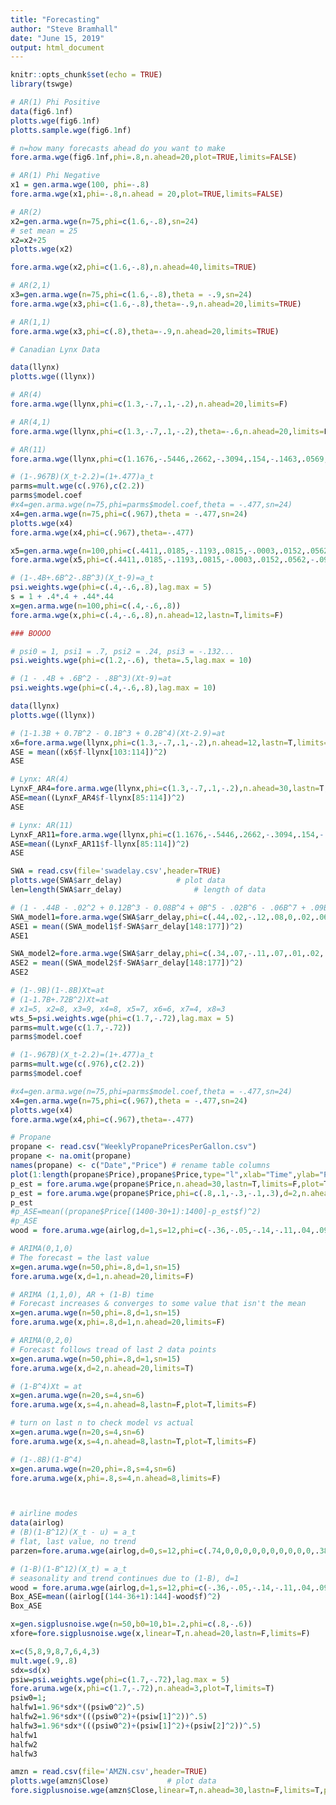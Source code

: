```yaml
---
title: "Forecasting"
author: "Steve Bramhall"
date: "June 15, 2019"
output: html_document
---
```


```r
knitr::opts_chunk$set(echo = TRUE)
library(tswge)
```

```r
# AR(1) Phi Positive
data(fig6.1nf)
plotts.wge(fig6.1nf)
plotts.sample.wge(fig6.1nf)

# n=how many forecasts ahead do you want to make
fore.arma.wge(fig6.1nf,phi=.8,n.ahead=20,plot=TRUE,limits=FALSE)

# AR(1) Phi Negative
x1 = gen.arma.wge(100, phi=-.8)
fore.arma.wge(x1,phi=-.8,n.ahead = 20,plot=TRUE,limits=FALSE)

# AR(2)
x2=gen.arma.wge(n=75,phi=c(1.6,-.8),sn=24)
# set mean = 25
x2=x2+25
plotts.wge(x2)

fore.arma.wge(x2,phi=c(1.6,-.8),n.ahead=40,limits=TRUE)

# AR(2,1)
x3=gen.arma.wge(n=75,phi=c(1.6,-.8),theta = -.9,sn=24)
fore.arma.wge(x3,phi=c(1.6,-.8),theta=-.9,n.ahead=20,limits=TRUE)

# AR(1,1)
fore.arma.wge(x3,phi=c(.8),theta=-.9,n.ahead=20,limits=TRUE)

```

```r
# Canadian Lynx Data

data(llynx)
plotts.wge((llynx))

# AR(4)
fore.arma.wge(llynx,phi=c(1.3,-.7,.1,-.2),n.ahead=20,limits=F)

# AR(4,1)
fore.arma.wge(llynx,phi=c(1.3,-.7,.1,-.2),theta=-.6,n.ahead=20,limits=F)

# AR(11)
fore.arma.wge(llynx,phi=c(1.1676,-.5446,.2662,-.3094,.154,-.1463,.0569,-.0294,.1346,.2021,-.3394),n.ahead=20,limits=F)
```

```r
# (1-.967B)(X_t-2.2)=(1+.477)a_t
parms=mult.wge(c(.976),c(2.2))
parms$model.coef
#x4=gen.arma.wge(n=75,phi=parms$model.coef,theta = -.477,sn=24)
x4=gen.arma.wge(n=75,phi=c(.967),theta = -.477,sn=24)
plotts.wge(x4)
fore.arma.wge(x4,phi=c(.967),theta=-.477)

x5=gen.arma.wge(n=100,phi=c(.4411,.0185,-.1193,.0815,-.0003,.0152,.0562,-.094,.0558,.066,.0172,.3685))
fore.arma.wge(x5,phi=c(.4411,.0185,-.1193,.0815,-.0003,.0152,.0562,-.094,.0558,.066,.0172,.3685),theta=-.477,n.ahead=20,limits=T)

```

```r
# (1-.4B+.6B^2-.8B^3)(X_t-9)=a_t
psi.weights.wge(phi=c(.4,-.6,.8),lag.max = 5)
s = 1 + .4*.4 + .44*.44
x=gen.arma.wge(n=100,phi=c(.4,-.6,.8))
fore.arma.wge(x,phi=c(.4,-.6,.8),n.ahead=12,lastn=T,limits=F)

### BOOOO
```

```r
# psi0 = 1, psi1 = .7, psi2 = .24, psi3 = -.132...
psi.weights.wge(phi=c(1.2,-.6), theta=.5,lag.max = 10)

# (1 - .4B + .6B^2 - .8B^3)(Xt-9)=at
psi.weights.wge(phi=c(.4,-.6,.8),lag.max = 10)

```

```r
data(llynx)
plotts.wge((llynx))

# (1-1.3B + 0.7B^2 - 0.1B^3 + 0.2B^4)(Xt-2.9)=at
x6=fore.arma.wge(llynx,phi=c(1.3,-.7,.1,-.2),n.ahead=12,lastn=T,limits=F)
ASE = mean((x6$f-llynx[103:114])^2)
ASE

# Lynx: AR(4)
LynxF_AR4=fore.arma.wge(llynx,phi=c(1.3,-.7,.1,-.2),n.ahead=30,lastn=T,limits=F)
ASE=mean((LynxF_AR4$f-llynx[85:114])^2)
ASE

# Lynx: AR(11)
LynxF_AR11=fore.arma.wge(llynx,phi=c(1.1676,-.5446,.2662,-.3094,.154,-.1463,.0569,-.0294,.1346,.2021,-.3394),n.ahead=30,limits=F,lastn=T)
ASE=mean((LynxF_AR11$f-llynx[85:114])^2)
ASE
```

```r
SWA = read.csv(file='swadelay.csv',header=TRUE)
plotts.wge(SWA$arr_delay)            # plot data
len=length(SWA$arr_delay)                # length of data

# (1 - .44B - .02^2 + 0.12B^3 - 0.08B^4 + 0B^5 - .02B^6 - .06B^7 + .09B^8 -.05B^9 - .07B^10 - .02B^11 - .39B^12)(Xt-34934)=(1+.12B)at
SWA_model1=fore.arma.wge(SWA$arr_delay,phi=c(.44,.02,-.12,.08,0,.02,.06,-.09,.06,.07,.02,.37),n.ahead=30,lastn=T,limits=F)
ASE1 = mean((SWA_model1$f-SWA$arr_delay[148:177])^2)
ASE1

SWA_model2=fore.arma.wge(SWA$arr_delay,phi=c(.34,.07,-.11,.07,.01,.02,.06,-.09,.05,.07,.02,.39),theta=-.12,n.ahead=30,lastn=T,limits=F)
ASE2 = mean((SWA_model2$f-SWA$arr_delay[148:177])^2)
ASE2

```

```r
# (1-.9B)(1-.8B)Xt=at
# (1-1.7B+.72B^2)Xt=at
# x1=5, x2=8, x3=9, x4=8, x5=7, x6=6, x7=4, x8=3
wts_5=psi.weights.wge(phi=c(1.7,-.72),lag.max = 5)
parms=mult.wge(c(1.7,-.72))
parms$model.coef

# (1-.967B)(X_t-2.2)=(1+.477)a_t
parms=mult.wge(c(.976),c(2.2))
parms$model.coef

#x4=gen.arma.wge(n=75,phi=parms$model.coef,theta = -.477,sn=24)
x4=gen.arma.wge(n=75,phi=c(.967),theta = -.477,sn=24)
plotts.wge(x4)
fore.arma.wge(x4,phi=c(.967),theta=-.477)

# Propane
propane <- read.csv("WeeklyPropanePricesPerGallon.csv")
propane <- na.omit(propane)
names(propane) <- c("Date","Price") # rename table columns
plot(1:length(propane$Price),propane$Price,type="l",xlab="Time",ylab="Propane Price per Gallon")
p_est = fore.aruma.wge(propane$Price,n.ahead=30,lastn=T,limits=F,plot=T)
p_est = fore.aruma.wge(propane$Price,phi=c(.8,.1,-.3,-.1,.3),d=2,n.ahead=20,lastn=T,limits=F,plot=T)
p_est
#p_ASE=mean((propane$Price[(1400-30+1):1400]-p_est$f)^2)
#p_ASE
wood = fore.aruma.wge(airlog,d=1,s=12,phi=c(-.36,-.05,-.14,-.11,.04,.09,-.02,.02,.17,.03,-.1,-.38),n.ahead=36,lastn=T,limits=F)

```



```r
# ARIMA(0,1,0)
# The forecast = the last value
x=gen.aruma.wge(n=50,phi=.8,d=1,sn=15)
fore.aruma.wge(x,d=1,n.ahead=20,limits=F)

# ARIMA (1,1,0), AR + (1-B) time
# Forecast increases & converges to some value that isn't the mean
x=gen.aruma.wge(n=50,phi=.8,d=1,sn=15)
fore.aruma.wge(x,phi=.8,d=1,n.ahead=20,limits=F)

# ARIMA(0,2,0)
# Forecast follows tread of last 2 data points
x=gen.aruma.wge(n=50,phi=.8,d=1,sn=15)
fore.aruma.wge(x,d=2,n.ahead=20,limits=T)

```

```r
# (1-B^4)Xt = at
x=gen.aruma.wge(n=20,s=4,sn=6)
fore.aruma.wge(x,s=4,n.ahead=8,lastn=F,plot=T,limits=F)

# turn on last n to check model vs actual
x=gen.aruma.wge(n=20,s=4,sn=6)
fore.aruma.wge(x,s=4,n.ahead=8,lastn=T,plot=T,limits=F)

# (1-.8B)(1-B^4)
x=gen.aruma.wge(n=20,phi=.8,s=4,sn=6)
fore.aruma.wge(x,phi=.8,s=4,n.ahead=8,limits=F)



# airline modes
data(airlog)
# (B)(1-B^12)(X_t - u) = a_t
# flat, last value, no trend
parzen=fore.aruma.wge(airlog,d=0,s=12,phi=c(.74,0,0,0,0,0,0,0,0,0,0,.38,-.2812),n.ahead=36,lastn=T,limits=F)

# (1-B)(1-B^12)(X_t) = a_t
# seasonality and trend continues due to (1-B), d=1
wood = fore.aruma.wge(airlog,d=1,s=12,phi=c(-.36,-.05,-.14,-.11,.04,.09,-.02,.02,.17,.03,-.1,-.38),n.ahead=36,lastn=T,limits=F)
Box_ASE=mean((airlog[(144-36+1):144]-wood$f)^2)
Box_ASE
```

```r
x=gen.sigplusnoise.wge(n=50,b0=10,b1=.2,phi=c(.8,-.6))
xfore=fore.sigplusnoise.wge(x,linear=T,n.ahead=20,lastn=F,limits=F)


```

```r
x=c(5,8,9,8,7,6,4,3)
mult.wge(.9,.8)
sdx=sd(x)
psiw=psi.weights.wge(phi=c(1.7,-.72),lag.max = 5)
fore.aruma.wge(x,phi=c(1.7,-.72),n.ahead=3,plot=T,limits=T)
psiw0=1;
halfw1=1.96*sdx*((psiw0^2)^.5)
halfw2=1.96*sdx*(((psiw0^2)+(psiw[1]^2))^.5)
halfw3=1.96*sdx*(((psiw0^2)+(psiw[1]^2)+(psiw[2]^2))^.5)
halfw1
halfw2
halfw3

```

```r
amzn = read.csv(file='AMZN.csv',header=TRUE)
plotts.wge(amzn$Close)             # plot data
fore.sigplusnoise.wge(amzn$Close,linear=T,n.ahead=30,lastn=F,limits=T,plot=T)

```

